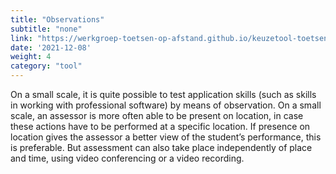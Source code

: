 ```yaml
---
title: "Observations"
subtitle: "none"
link: "https://werkgroep-toetsen-op-afstand.github.io/keuzetool-toetsen/en/methods/observations/"
date: '2021-12-08'
weight: 4
category: "tool"
---
```


On a small scale, it is quite possible to test application skills (such as skills in working with professional software) by means of observation. On a small scale, an assessor is more often able to be present on location, in case these actions have to be performed at a specific location. If presence on location gives the assessor a better view of the student's performance, this is preferable. But assessment can also take place independently of place and time, using video conferencing or a video recording.
